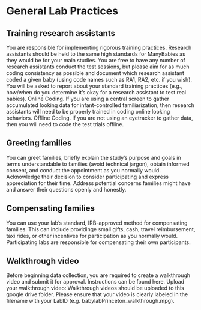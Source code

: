 # General Lab Practices

## Training research assistants
You are responsible for implementing rigorous training practices. Research assistants should be held to the same high standards for ManyBabies as they would be for your main studies. You are free to have any number of research assistants conduct the test sessions, but please aim for as much coding consistency as possible and document which research assistant coded a given baby (using code names such as RA1, RA2, etc. if you wish). You will be asked to report about your standard training practices (e.g., how/when do you determine it’s okay for a research assistant to test real babies). 
Online Coding. If you are using a central screen to gather accumulated looking data for infant-controlled familiarization, then research assistants will need to be properly trained in coding online looking behaviors. 
Offline Coding.  If you are not using an eyetracker to gather data, then you will need to code the test trials offline.  

## Greeting families
You can greet families, briefly explain the study's purpose and goals in terms understandable to families (avoid technical jargon), obtain informed consent, and conduct the appointment as you normally would. Acknowledge their decision to consider participating and express appreciation for their time. Address potential concerns families might have and answer their questions openly and honestly. 

## Compensating families
You can use your lab’s standard, IRB-approved method for compensating families. This can include providinge small gifts, cash, travel reimbursement, taxi rides, or other incentives for participation as you normally would. Participating labs are responsible for compensating their own participants.

## Walkthrough video
Before beginning data collection, you are required to create a walkthrough video and submit it for approval.  Instructions can be found here. 
Upload your walkthrough video:
Walkthrough videos should be uploaded to this google drive folder. Please ensure that your video is clearly labeled in the filename with your LabID (e.g. babylabPrinceton_walkthrough.mpg).